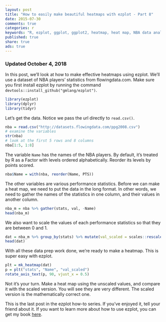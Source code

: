 ```yaml
---
layout: post
title: "How to easily make beautiful heatmaps with ezplot - Part 8"
date: 2015-07-30 
comments: true
categories: r
keywords: "R, ezplot, ggplot, ggplot2, heatmap, heat map, NBA data analysis, NBA statistics, Dwyane Wade, LeBron James, Dirk Nowitzki, Kevin Durant, Koby"
published: true
share: true
ads: true
---
```


### Updated October 4, 2018

In this post, we'll look at how to make effective heatmaps using ezplot. We'll 
use a dataset of NBA players' statistics from flowingdata.com. Make sure you 
first install ezplot by running the command `devtools::install_github("gmlang/ezplot")`.
```r
library(ezplot)
library(dplyr)
library(tidyr)
```

Let's get the data. Notice we pass the url directly to `read.csv()`.
```r
nba = read.csv("http://datasets.flowingdata.com/ppg2008.csv")
# examine the variables
str(nba)
# look at the first 5 rows and 8 columns
nba[1:5, 1:8]
```

The variable `Name` has the names of the NBA players. By default, it's treated 
by R as a Factor with levels ordered alphabetically. Reorder its levels by 
points scored.
```r
nba$Name = with(nba, reorder(Name, PTS))
```

The other variables are various performance statistics. Before we can make a 
heat map, we need to put the data in the long format. In other words, we need to 
gather the names of the statistics in one column, and their values in another column.
```r
nba_m = nba %>% gather(stats, val, -Name)
head(nba_m)
```

We also want to scale the values of each performance statistics so that they are 
between 0 and 1. 
```r
dat = nba_m %>% group_by(stats) %>% mutate(val_scaled = scales::rescale(val))
head(dat)
```

With all these data prep work done, we're ready to make a heatmap. This is super 
easy with ezplot.
```r
plt = mk_heatmap(dat)
p = plt("stats", "Name", "val_scaled")
rotate_axis_text(p, 90, vjust_x = 0.5)
```

Not it's your turn. Make a heat map using the unscaled values, and compare it 
with the scaled version. You will see they are very different. The scaled 
version is the mathematically correct one.

This is the last post in the ezplot how-to series. If you've enjoyed it, 
tell your friend about it. If you want to learn more about how to use
ezplot, you can get my book [here](https://leanpub.com/ezplot). 

